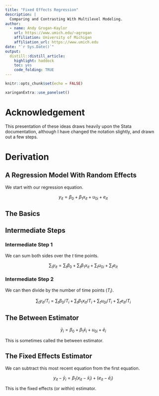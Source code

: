 ```yaml
---
title: "Fixed Effects Regression"
description: |
  Comparing and Contrasting With Multilevel Modeling.
author:
  - name: Andy Grogan-Kaylor
    url: https://www.umich.edu/~agrogan
    affiliation: University of Michigan
    affiliation_url: https://www.umich.edu
date: "`r Sys.Date()`"
output: 
  distill::distill_article:
    highlight: haddock
    toc: yes
    code_folding: TRUE
---
```


```r

knitr::opts_chunk$set(echo = FALSE)

xaringanExtra::use_panelset()

```

# Acknowledgement

This presentation of these ideas draws heavily upon the Stata documentation, although I have changed the notation slightly, and drawn out a few steps.

# Derivation

## A Regression Model With Random Effects

We start with our regression equation.

$$y_{it} = \beta_0 + \beta_1 x_{it} + u_{0i} + e_{it}$$

::::: {.panelset}

::: {.panel}

## The Basics {.panel-name}

:::

::: {.panel}

## Intermediate Steps {.panel-name}

### Intermediate Step 1

We can sum both sides over the $t$ time points.

$$\sum_{t} y_{it} = \sum_{t} \beta_0 + \sum_{t} \beta_1 x_{it} + \sum_{t} u_{0i} + \sum_{t} e_{it}$$

### Intermediate Step 2

We can then divide by the number of time points ($T_i$).

$$\sum_{t} y_{it} / T_i = \sum_{t} \beta_0 / T_i + \sum_{t} \beta_1 x_{it} / T_i + \sum_{t} u_{0i} / T_i + \sum_{t} e_{it} / T_i$$
:::

:::::

## The Between Estimator

$$\bar y_i = \beta_0 + \beta_1 \bar x_i + u_{0i} + \bar e_i$$

This is sometimes called the between estimator.

## The Fixed Effects Estimator

We can subtract this most recent equation from the first equation.

$$y_{it} - \bar y_i = \beta_1 (x_{it} - \bar x_i) + (e_{it} - \bar e_i)$$

This is the fixed effects (or *within*) estimator.









